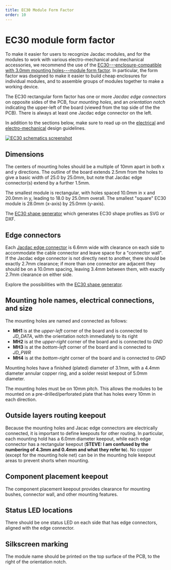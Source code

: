```yaml
---
title: EC30 Module Form Factor
order: 10
---
```


# EC30 module form factor

To make it easier for users to recognize Jacdac modules, and for the modules to work with various electro-mechanical 
and mechanical accessories, we recommend the use of the [EC30---enclosure-compatible with 3.0mm mounting holes---module form factor](https://github.com/microsoft/jacdac-ddk/blob/main/ec30/JacdacEc30Template20x20-80-1.0.PDF).
In particular, the form factor was dseigned to make it easier to 
build cheap enclosures for individual modules, and to assemble groups of modules together to make a working device. 

The EC30 rectangular form factor has one or more *Jacdac edge connectors* on opposite sides of the PCB, four *mounting
holes*, and an *orientation notch* indicating the upper-left of the board (viewed from the top side of the the PCB). There is always at least
one Jacdac edge connector on the left.

In addition to the sections below, make sure to read up on the [electrical](../electrical) and [electro-mechanical](../electro-mechanical) design guidelines.

[![EC30 schematics screenshot](./ec30.png)](https://github.com/microsoft/jacdac-ddk/blob/main/ec30/JacdacEc30Template20x20-80-1.0.PDF)

## Dimensions

The centers of mounting holes should be a multiple of 10mm apart in both x and y directions. The outline of the board extends 2.5mm from the holes to give a basic width of 25.0 by 25.0mm, but note that Jacdac edge connector(s) extend by a further 1.5mm. 

The smallest module is rectangular,  with holes spaced 10.0mm in x and 20.0mm in y, leading to 18.0 by 25.0mm overall. The smallest "square" EC30 module is 28.0mm (x-axis) by 25.0mm (y-axis). 
<!--The difference is due to the fact that the two edge connectors, oriented parallel to the x-axis, protrude 1.5mm from each side of the board.-->
The [EC30 shape generator](/tools/ec30) which generates EC30 shape profiles as SVG or DXF.

## Edge connectors

Each [Jacdac edge connector](../electro-mechanical#pcb-edge-connector) is 6.6mm wide with clearance on each side to accommodate the cable connector and leave space for a "connector wall". If the Jacdac edge connector is not directly next to another, there should be exactly 2.7mm clearance; if more than one connector are adjacent they should be on a 10.0mm spacing, leaving 3.4mm between them, with exactly 2.7mm clearance on either side. 

Explore the possibilities with the [EC30 shape generator](/tools/ec30).

## Mounting hole names, electrical connections, and size

The mounting holes are named and connected as follows:
- **MH1** is at the *upper-left* corner of the board and is connected to *JD_DATA*, with the orientation notch immediately to its right
- **MH2** is at the *upper-right* corner of the board and is connected to *GND*
- **MH3** is at the *bottom-left* corner of the board and is connected to *JD_PWR*
- **MH4** is at the *bottom-right* corner of the board and is connected to *GND*

Mounting holes have a finished (plated) diameter of 3.1mm, with a 4.4mm diameter annular copper ring, and a solder resist keepout of 5.0mm diameter.

The mounting holes must be on 10mm pitch. This allows the modules to be mounted on a pre-drilled/perforated plate that has holes every 10mm in each direction.

## Outside layers routing keepout

Because the mounting holes and Jacac edge connectors are electrically connected, it is important to define keepouts for other routing.
In particular, each mounting hold has a 6.0mm diameter keepout, while each edge connector has a rectangular keepout (**STEVE: I am confused by the numbering of 4.3mm and 0.4mm and what they refer to**). No copper (except for the mounting hole net) can be in the mounting hole keepout areas to prevent shorts when mounting.

## Component placement keepout

The component placement keepout provides clearance for mounting bushes, connector wall, and other mounting features.

## Status LED locations

There should be one status LED on each side that has edge connectors, aligned with the edge connector.

## Silkscreen marking

The module name should be printed on the top surface of the PCB, to the right of the orientation notch.

